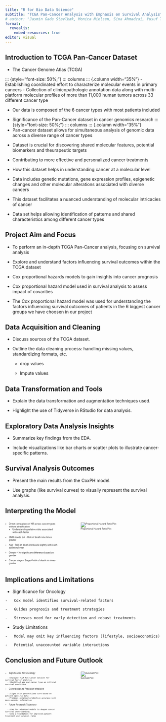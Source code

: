 ```yaml
---
title: "R for Bio Data Science"
subtitle: "TCGA Pan-Cancer Analysis with Emphasis on Survival Analysis"
# author: "Jasmin Gade Støvlbæk, Monica Nielsen, Sina Ahmadzai, Yusuf Tunc"
format:
  revealjs:
    embed-resources: true
editor: visual
---
```


## Introduction to TCGA Pan-Cancer Dataset

-   The Cancer Genome Atlas (TCGA)

::: {style="font-size: 50%;"}
::: columns
::: {.column width="35%"}
-   Establishing coordinated effort to characterize molecular events in primary cancers 
    -   Collection of clinicopathologic annotation data along with multi-platform molecular profiles of more than 11,000 human tumors across 33 different cancer type

::: fragment
-   Our data is composed of the 6 cancer types with most patients included 
:::

-   Significance of the Pan-Cancer dataset in cancer genomics research
::: {style="font-size: 50%;"}
::: columns
::: {.column width="35%"}
-   Pan-cancer dataset allows for simultaneous analysis of genomic data across a diverse range of cancer types  

::: fragment
-   Dataset is crucial for discovering shared molecular features, potential biomarkers and theurapeutic targets 
:::

::: fragment
-   Contributing to more effective and personalized cancer treatments
:::

-   How this dataset helps in understanding cancer at a molecular level

::: fragment
-   Data includes genetic mutations, gene expression profiles, epigenetic changes and other molecular alterations associated with diverse cancers
:::

::: fragment
-   This dataset facilitates a nuanced understanding of molecular intricacies of cancer 
:::

::: fragment
-   Data set helps allowing identification of patterns and shared characteristics among different cancer types 
:::

## Project Aim and Focus

-   To perform an in-depth TCGA Pan-Cancer analysis, focusing on survival analysis

::: fragment
-   Explore and understand factors influencing survival outcomes within the TCGA dataset
:::

-  Cox proportional hazards models to gain insights into cancer prognosis

::: fragment
-   Cox proportional hazard model used in survival analysis to assess impact of covarities
:::

::: fragment
-   The Cox proportional hazard model was used for understanding the factors influencing survival outcomes of patients in the 6 biggest cancer groups we have choosen in our project 
:::

## Data Acquisition and Cleaning

-   Discuss sources of the TCGA dataset.

-   Outline the data cleaning process: handling missing values, standardizing formats, etc.

    -   drop values

    -   Impute values

## Data Transformation and Tools

-   Explain the data transformation and augmentation techniques used.

-   Highlight the use of Tidyverse in RStudio for data analysis.

## Exploratory Data Analysis Insights

-   Summarize key findings from the EDA.

-   Include visualizations like bar charts or scatter plots to illustrate cancer-specific patterns.

## Survival Analysis Outcomes

-   Present the main results from the CoxPH model.

-   Use graphs (like survival curves) to visually represent the survival analysis.

## Interpreting the Model

::: {style="font-size: 50%;"}
::: columns
::: {.column width="35%"}
-   Direct comparison of HR across cancer types without stratification
    -   Understanding relative risks associated with each factor

::: fragment
-   GMB stands out - Risk of death nine times greater
:::

::: fragment
-   Age - Risk of death increases slightly with each additional year
:::

::: fragment
-   Gender - No significant difference based on gender
:::

::: fragment
-   Cancer stage - Stage 4 risk of death six times greater
:::
:::

::: {.column width="3%"}
:::

::: {.column width="62%"}
![Proportional Hazard Ratio Plot](./../results/05_analysis_1/05_hazardR_plot.png){fig-align="right"}
:::
:::
:::

## Implications and Limitations

-   Significance for Oncology

::: fragment
```         
-   Cox model identifies survival-related factors
```
:::

::: fragment
```         
-   Guides prognosis and treatment strategies
```
:::

::: fragment
```         
-   Stresses need for early detection and robust treatments
```
:::

::: fragment
-   Study Limitations
:::

::: fragment
```         
-   Model may omit key influencing factors (lifestyle, socioeconomics)
```
:::

::: fragment
```         
-   Potential unaccounted variable interactions
```
:::

## Conclusion and Future Outlook

::: {style="font-size: 50%;"}
::: columns
::: {.column width="35%"}
- Significance for Oncology

::: fragment
```         
  - Employed TCGA Pan-Cancer dataset for survival factor analysis
  - Identified age and cancer type as critical survival predictors
```
:::

::: fragment
- Contribution to Precision Medicine
:::

::: fragment
```         
  - Aligns with personalized care based on patient-specific data
  - Promises enhanced predictive accuracy with more genomic information
```
:::

::: fragment
- Future Research Trajectory
:::

::: fragment
```         
  - Aims for advanced models to deepen cancer survival understanding
  - Sets a foundation for improved patient treatment and survival rates
```
:::
:::

::: {.column width="3%"}
:::

::: {.column width="62%"}
![Survival Plot](./../results/05_analysis_1/05_survival_plot.png)
:::
:::
:::
